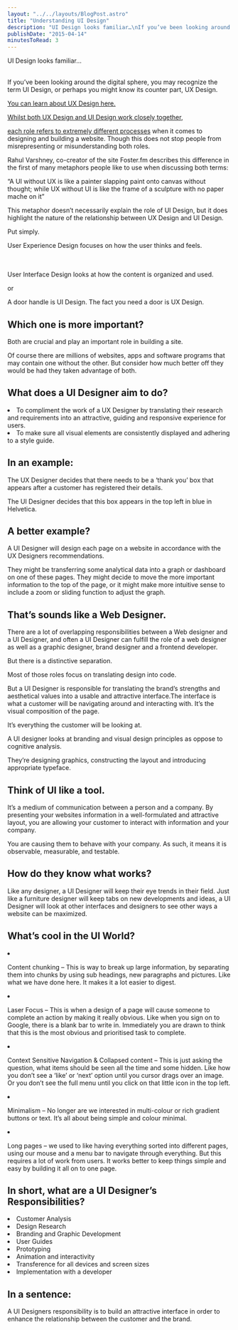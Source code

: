 ```yaml
---
layout: "../../layouts/BlogPost.astro"
title: "Understanding UI Design"
description: "UI Design looks familiar…\nIf you’ve been looking around the digital sphere, you may recognize the term UI Design, or perhaps you might know its counter part, UX Design.\n\n\nYou can learn about UX Design here.\n\n\nWhilst both UX Design and UI Design work closely together, each role refers to extremely different processes when it comes to designing and building a website. Though this does not stop people from misrepresenting or misunderstanding both roles.\n\n\nRahul Varshney, co-creator of the site Fost"
publishDate: "2015-04-14"
minutesToRead: 3
---
```


<p>UI Design looks familiar… </p>
<br>If you’ve been looking around the digital sphere, you may recognize the term UI Design, or perhaps you might know its counter part, UX Design.</p>
<a href="https://www.antonsten.com/ux-design-explained">You can learn about UX Design here. 
<p>Whilst both UX Design and UI Design work closely together, </p>
<a href="https://www.designerhire.com/ui-ux-designer?ref="antonsten".com">each role refers to extremely different processes</a>
 when it comes to designing and building a website. Though this does not stop people from misrepresenting or misunderstanding both roles.</p>
<p>Rahul Varshney, co-creator of the site Foster.fm describes this difference in the first of many metaphors people like to use when discussing both terms:</p>
<div class="blockquote">
</div>
<div>
<p>“A UI without UX is like a painter slapping paint onto canvas without thought; while UX without UI is like the frame of a sculpture with no paper mache on it” </p>
</div>
<p>This metaphor doesn’t necessarily explain the role of UI Design, but it does highlight the nature of the relationship between UX Design and UI Design.</p>
<p>Put simply.</p>
<div class="blockquote">
</div>
<div>
<p>User Experience Design focuses on how the user thinks and feels. </p>
<br>
<br> User Interface Design looks at how the content is organized and used. </br>
</div>
<p>or</p>
<div class="blockquote">
</div>
<div>
<p>A door handle is UI Design. The fact you need a door is UX Design. </p>
</div>
<h2 id="which-one-is-more-important">Which one is more important?</h>
</h2>
<p>Both are crucial and play an important role in building a site.</p>
<p>Of course there are millions of websites, apps and software programs that may contain one without the other. But consider how much better off they would be had they taken advantage of both.</p>
<h2 id="what-does-a-ui-designer-aim-to-do">What does a UI Designer aim to do?</h>
</h2>
<ul>
</ul>
<li>To compliment the work of a UX Designer by translating their research and requirements into an attractive, guiding and responsive experience for users.</li>
<li>To make sure all visual elements are consistently displayed and adhering to a style guide. </li>
<h2 id="in-an-example">In an example:</h2>
<p>The UX Designer decides that there needs to be a ‘thank you’ box that appears after a customer has registered their details.</p>
<p>The UI Designer decides that this box appears in the top left in blue in Helvetica.</p>
<h2 id="a-better-example">A better example?</h>
</h2>
<p>A UI Designer will design each page on a website in accordance with the UX Designers recommendations.</p>
<p>They might be transferring some analytical data into a graph or dashboard on one of these pages. They might decide to move the more important information to the top of the page, or it might make more intuitive sense to include a zoom or sliding function to adjust the graph.</p>
<h2 id="that%E2%80%99s-sounds-like-a-web-designer">That’s sounds like a Web Designer.</h>
</h2>
<p>There are a lot of overlapping responsibilities between a Web designer and a UI Designer, and often a UI Designer can fulfill the role of a web designer as well as a graphic designer, brand designer and a frontend developer.</p>
<p>But there is a distinctive separation.</p>
<p>Most of those roles focus on translating design into code.</p>
<p>But a UI Designer is responsible for translating the brand’s strengths and aesthetical values into a usable and attractive interface.The interface is what a customer will be navigating around and interacting with. It’s the visual composition of the page.</p>
<p>It’s everything the customer will be looking at.</p>
<p>A UI designer looks at branding and visual design principles as oppose to cognitive analysis.</p>
<p>They’re designing graphics, constructing the layout and introducing appropriate typeface.</p>
<h2 id="think-of-ui-like-a-tool">Think of UI like a tool.</h>
</h2>
<p>It’s a medium of communication between a person and a company. By presenting your websites information in a well-formulated and attractive layout, you are allowing your customer to interact with information and your company.</p>
<p>You are causing them to behave with your company. As such, it means it is observable, measurable, and testable.</p>
<h2 id="how-do-they-know-what-works">How do they know what works?</h>
</h2>
<p>Like any designer, a UI Designer will keep their eye trends in their field. Just like a furniture designer will keep tabs on new developments and ideas, a UI Designer will look at other interfaces and designers to see other ways a website can be maximized.</p>
<h2 id="what%E2%80%99s-cool-in-the-ui-world">What’s cool in the UI World?</h>
</h2>
<ol>
</ol>
<li>
<p>Content chunking – This is way to break up large information, by separating them into chunks by using sub headings, new paragraphs and pictures. Like what we have done here. It makes it a lot easier to digest. </p>
<li>
<p>Laser Focus – This is when a design of a page will cause someone to complete an action by making it really obvious. Like when you sign on to Google, there is a blank bar to write in. Immediately you are drawn to think that this is the most obvious and prioritised task to complete. </p>
<li>
<p>Context Sensitive Navigation &amp; Collapsed content – This is just asking the question, what items should be seen all the time and some hidden. Like how you don’t see a ‘like’ or ‘next’ option until you cursor drags over an image. Or you don’t see the full menu until you click on that little icon in the top left. </p>
<li>
<p>Minimalism – No longer are we interested in multi-colour or rich gradient buttons or text. It’s all about being simple and colour minimal. </p>
<li>
<p>Long pages – we used to like having everything sorted into different pages, using our mouse and a menu bar to navigate through everything. But this requires a lot of work from users. It works better to keep things simple and easy by building it all on to one page. </p>
</ol>
<h2 id="in-short-what-are-a-ui-designer%E2%80%99s-responsibilities">In short, what are a UI Designer’s Responsibilities?</h>
</h2>
<ul>
</ul>
<li>Customer Analysis</li>
<li>Design Research</l>
</li>
<li>Branding and Graphic Development</l>
</li>
<li>User Guides</l>
</li>
<li>Prototyping</l>
</li>
<li>Animation and interactivity</l>
</li>
<li>Transference for all devices and screen sizes</l>
</li>
<li>Implementation with a developer </li>
<h2 id="in-a-sentence">In a sentence:</h2>
<div class="blockquote">
</div>
<div>
<p>A UI Designers responsibility is to build an attractive interface in order to enhance the relationship between the customer and the brand. </p>
</div>
